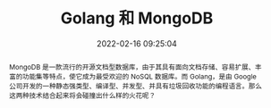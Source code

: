 ---
title: Golang 和 MongoDB
categorie: 技术向
date: '2022-02-16 09:25:04'
slug: golang-mongodb
abstract: MongoDB 是一款流行的开源文档型数据库，由于其具有面向文档存储、容易扩展、丰富的功能集等特点，使它成为最受欢迎的 NoSQL 数据库。而 Golang，是由 Google 公司开发的一种静态强类型、编译型、并发型、并具有垃圾回收功能的编程语言。那么这两种技术结合起来将会碰撞出什么样的火花呢？
isPublished: true
isPopular: true
tags:
  - golang
  - mongodb
---